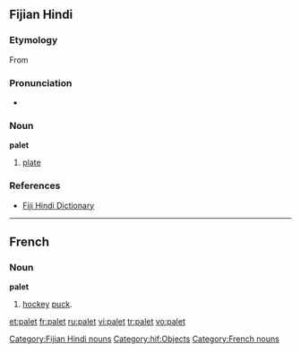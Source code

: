==Fijian Hindi==
===Etymology===
From {{E.|hif}} {{term|plate}}

===Pronunciation===
* {{IPA|/pəleːʈ/}}

===Noun===
'''palet'''

# [[plate]]

=== References ===
* [http://www.geocities.com/fijihindi/FijiHindiEnglishDict.htm#p Fiji Hindi Dictionary]

[[Category:Fijian Hindi nouns]]
[[Category:hif:Objects]]

----

==French==

===Noun===
'''palet'''

# [[hockey]] [[puck]].

[[Category:French nouns]]

[[et:palet]]
[[fr:palet]]
[[ru:palet]]
[[vi:palet]]
[[tr:palet]]
[[vo:palet]]